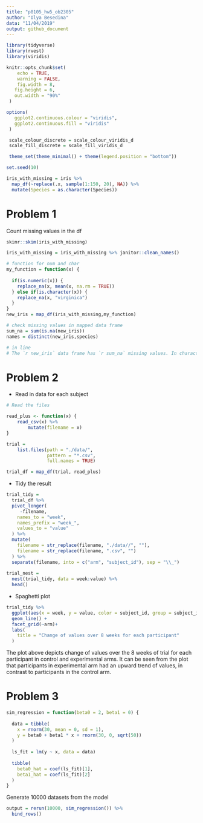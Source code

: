 ```yaml
---
title: "p8105_hw5_ob2305"
author: "Olya Besedina"
data: "11/04/2019"
output: github_document
---
```

  
```r
library(tidyverse)
library(rvest)
library(viridis)

knitr::opts_chunk$set(
 	echo = TRUE,
 	warning = FALSE,
 	fig.width = 8, 
   fig.height = 6,
   out.width = "90%"
 )

options(
   ggplot2.continuous.colour = "viridis",
   ggplot2.continuous.fill = "viridis"
 )

 scale_colour_discrete = scale_colour_viridis_d
 scale_fill_discrete = scale_fill_viridis_d

 theme_set(theme_minimal() + theme(legend.position = "bottom"))

set.seed(10)

iris_with_missing = iris %>% 
  map_df(~replace(.x, sample(1:150, 20), NA)) %>%
  mutate(Species = as.character(Species))
```

# Problem 1

Count missing values in the df

```r
skimr::skim(iris_with_missing)
```

```r
iris_with_missing = iris_with_missing %>% janitor::clean_names()

# function for num and char
my_function = function(x) {
  
  if(is.numeric(x)) {
    replace_na(x, mean(x, na.rm = TRUE))
  } else if(is.character(x)) {
    replace_na(x, "virginica")
  }
}
new_iris = map_df(iris_with_missing,my_function)

# check missing values in mapped data frame
sum_na = sum(is.na(new_iris))
names = distinct(new_iris,species)

# in line 
# The `r new_iris` data frame has `r sum_na` missing values. In character variables missing values were replaced withthe mean value of that variable and in character variable they were replaced with "virginica". Character value in the new data frame has three distinct values `r names`.
```



# Problem 2

* Read in data for each subject 
```r
# Read the files

read_plus <- function(x) {
    read_csv(x) %>% 
        mutate(filename = x)
}

trial =
    list.files(path = "./data/", 
               pattern = "*.csv",
               full.names = TRUE)

trial_df = map_df(trial, read_plus)
```

* Tidy the result

```r
trial_tidy =
  trial_df %>%
  pivot_longer(
     -filename,
    names_to = "week",
    names_prefix = "week_",
    values_to = "value"
  ) %>% 
  mutate(
    filename = str_replace(filename, "./data//", ""),
    filename = str_replace(filename, ".csv", "")
  ) %>%  
  separate(filename, into = c("arm", "subject_id"), sep = "\\_")
 
trial_nest = 
  nest(trial_tidy, data = week:value) %>% 
  head()
```

* Spaghetti plot 

```r
trial_tidy %>% 
  ggplot(aes(x = week, y = value, color = subject_id, group = subject_id)) +
  geom_line() +
  facet_grid(~arm)+
  labs(
    title = "Change of values over 8 weeks for each participant"
  )
```

The plot above depicts change of values over the 8 weeks of trial for each participant in control and experimental arms. It can be seen from the plot that participants in experimental arm had an upward trend of values, in contrast to participants in the control arm.


# Problem 3

```r

sim_regression = function(beta0 = 2, beta1 = 0) {
  
  data = tibble(
    x = rnorm(30, mean = 0, sd = 1),
    y = beta0 + beta1 * x + rnorm(30, 0, sqrt(50))
  )
  
  ls_fit = lm(y ~ x, data = data)
  
  tibble(
    beta0_hat = coef(ls_fit)[1],
    beta1_hat = coef(ls_fit)[2]
  )
}

```

Generate 10000 datasets from the model

```r
output = rerun(10000, sim_regression()) %>% 
  bind_rows()

```







